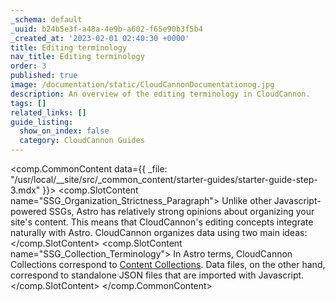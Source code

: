 ```yaml
---
_schema: default
_uuid: b24b5e3f-a48a-4e9b-a602-f65e90b3f5b4
_created_at: '2023-02-01 02:40:30 +0000'
title: Editing terminology
nav_title: Editing terminology
order: 3
published: true
image: /documentation/static/CloudCannonDocumentationog.jpg
description: An overview of the editing terminology in CloudCannon.
tags: []
related_links: []
guide_listing:
  show_on_index: false
  category: CloudCannon Guides
---
```

<comp.CommonContent data={{ _file: "/usr/local/__site/src/_common_content/starter-guides/starter-guide-step-3.mdx" }}>
  <comp.SlotContent name="SSG_Organization_Strictness_Paragraph">
    Unlike other Javascript-powered SSGs, Astro has relatively strong opinions about organizing your site's content. This means that CloudCannon's editing concepts integrate naturally with Astro. CloudCannon organizes data using two main ideas:
  </comp.SlotContent> <comp.SlotContent name="SSG_Collection_Terminology">
    In Astro terms, CloudCannon Collections correspond to <a rel="noopener noreferrer" href="https://docs.astro.build/en/guides/content-collections/">Content Collections</a>. Data files, on the other hand, correspond to standalone JSON files that are imported with Javascript.
  </comp.SlotContent>
</comp.CommonContent>